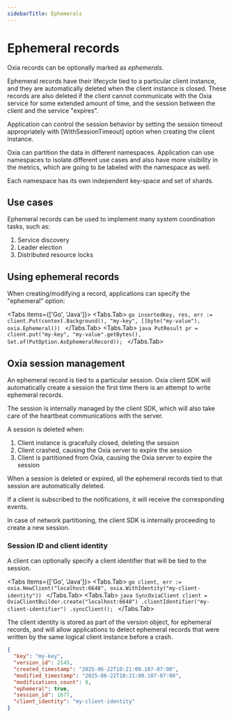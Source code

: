 ```yaml
---
sidebarTitle: Ephemerals
---
```



# Ephemeral records

Oxia records can be optionally marked as *ephemerals*.

Ephemeral records have their lifecycle tied to a particular client instance, and they
are automatically deleted when the client instance is closed.
These records are also deleted if the client cannot communicate with the Oxia
service for some extended amount of time, and the session between the client and
the service "expires".

Application can control the session behavior by setting the session timeout
appropriately with [WithSessionTimeout] option when creating the client instance.

Oxia can partition the data in different namespaces. Application can use namespaces to isolate different use cases
and also have more visibility in the metrics, which are going to be labeled with the namespace as well.

Each namespace has its own independent key-space and set of shards.

## Use cases

Ephemeral records can be used to implement many system coordination tasks, such as:

 1. Service discovery
 2. Leader election
 3. Distributed resource locks

## Using ephemeral records

When creating/modifying a record, applications can specify the "ephemeral" option:

<Tabs items={['Go', 'Java']}>
    <Tabs.Tab>
        ```go
        insertedKey, res, err := client.Put(context.Background(),
                                    "my-key", []byte("my-value"),
                                    oxia.Ephemeral())
        ```
    </Tabs.Tab>
    <Tabs.Tab>
        ```java
        PutResult pr = client.put("my-key", "my-value".getBytes(),
                                    Set.of(PutOption.AsEphemeralRecord));
        ```
    </Tabs.Tab>
</Tabs>


## Oxia session management

An ephemeral record is tied to a particular session. Oxia client SDK will automatically
create a session the first time there is an attempt to write ephemeral records.

The session is internally managed by the client SDK, which will also take care of the
heartbeat communications with the server.

A session is deleted when:

 1. Client instance is gracefully closed, deleting the session
 2. Client crashed, causing the Oxia server to expire the session
 3. Client is partitioned from Oxia, causing the Oxia server to expire the session

When a session is deleted or expired, all the ephemeral records tied to that session
are automatically deleted.

If a client is subscribed to the notifications, it will receive the corresponding events.

In case of network partitioning, the client SDK is internally proceeding to create a
new session.

### Session ID and client identity

A client can optionally specify a client identifier that will be tied to the session.

<Tabs items={['Go', 'Java']}>
    <Tabs.Tab>
        ```go
        client, err := oxia.NewClient("localhost:6648", oxia.WithIdentity("my-client-identity"))
        ```
    </Tabs.Tab>
    <Tabs.Tab>
        ```java
        SyncOxiaClient client = OxiaClientBuilder.create("localhost:6648")
                                    .clientIdentifier("my-client-identifier")
                                    .syncClient();
        ```
    </Tabs.Tab>
</Tabs>

The client identity is stored as part of the version object, for ephemeral records, and will
allow applications to detect ephemeral records that were written by the same logical client
instance before a crash.

```json
{
  "key": "my-key",
  "version_id": 2145,
  "created_timestamp": "2025-06-22T10:21:00.107-07:00",
  "modified_timestamp": "2025-06-22T10:21:00.107-07:00",
  "modifications_count": 0,
  "ephemeral": true,
  "session_id": 1677,
  "client_identity": "my-client-identity"
}
```